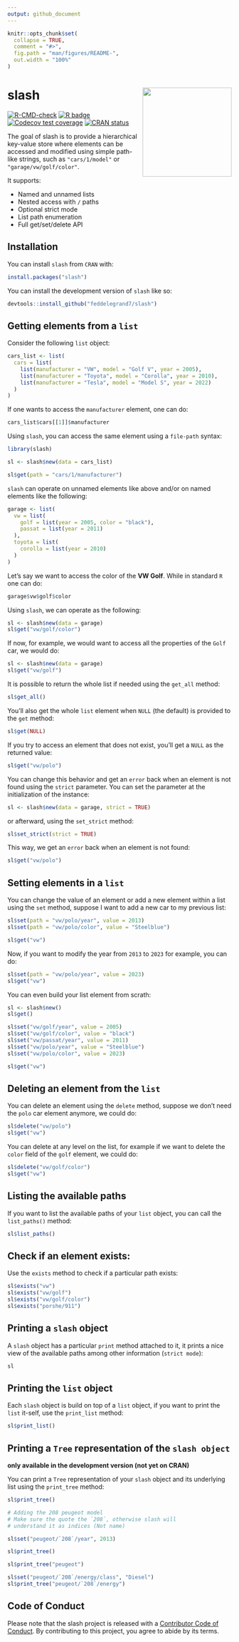```yaml
---
output: github_document
---
```


<!-- README.md is generated from README.Rmd. Please edit that file -->

```r
knitr::opts_chunk$set(
  collapse = TRUE,
  comment = "#>",
  fig.path = "man/figures/README-",
  out.width = "100%"
)
```

# slash <a><img src='man/figures/slash.png' align="right" height="200" /></a>

<!-- badges: start -->
[![R-CMD-check](https://github.com/feddelegrand7/slash/actions/workflows/R-CMD-check.yaml/badge.svg)](https://github.com/feddelegrand7/slash/actions/workflows/R-CMD-check.yaml)
[![R badge](https://img.shields.io/badge/Build%20with-♥%20and%20R-blue)](https://github.com/feddelegrand7/rlowdb)
[![Codecov test coverage](https://codecov.io/gh/feddelegrand7/slash/branch/main/graph/badge.svg)](https://app.codecov.io/gh/feddelegrand7/slash?branch=main)
[![CRAN status](https://www.r-pkg.org/badges/version/slash)](https://CRAN.R-project.org/package=slash)
<!-- badges: end -->

The goal of slash is to provide a hierarchical key-value store where elements can be accessed and modified using simple path-like strings, such as `"cars/1/model"` or `"garage/vw/golf/color"`.

It supports:

- Named and unnamed lists
- Nested access with `/` paths
- Optional strict mode
- List path enumeration
- Full get/set/delete API

## Installation

You can install `slash` from `CRAN` with: 

``` r
install.packages("slash")
```

You can install the development version of `slash` like so:

``` r
devtools::install_github("feddelegrand7/slash")
```

## Getting elements from a `list`

Consider the following `list` object: 

```r
cars_list <- list(
  cars = list(
    list(manufacturer = "VW", model = "Golf V", year = 2005),
    list(manufacturer = "Toyota", model = "Corolla", year = 2010),
    list(manufacturer = "Tesla", model = "Model S", year = 2022)
  )
)
```

If one wants to access the `manufacturer` element, one can do: 

```r
cars_list$cars[[1]]$manufacturer
```

Using `slash`, you can access the same element using a `file-path` syntax: 

```r
library(slash)

sl <- slash$new(data = cars_list)

sl$get(path = "cars/1/manufacturer")
```
`slash` can operate on unnamed elements like above and/or on named elements like the following: 


```r
garage <- list(
  vw = list(
    golf = list(year = 2005, color = "black"),
    passat = list(year = 2011)
  ),
  toyota = list(
    corolla = list(year = 2010)
  )
)
```

Let's say we want to access the color of the __VW Golf__. While in standard `R` one can do: 

```r
garage$vw$golf$color
```
Using `slash`, we can operate as the following: 

```r
sl <- slash$new(data = garage)
sl$get("vw/golf/color")
```
If now, for example, we would want to access all the properties of the `Golf` car, we would do: 

```r
sl <- slash$new(data = garage)
sl$get("vw/golf")
```

It is possible to return the whole list if needed using the `get_all` method: 

```r
sl$get_all()
```

You'll also get the whole `list` element when `NULL` (the default) is provided to the `get` method: 

```r
sl$get(NULL)
```
If you try to access an element that does not exist, you'll get a `NULL` as the returned value: 

```r
sl$get("vw/polo")
```

You can change this behavior and get an `error` back when an element is not found using the `strict` parameter. You can set the parameter at the initialization of the instance:

```r
sl <- slash$new(data = garage, strict = TRUE)
```

or afterward, using the `set_strict` method: 

```r
sl$set_strict(strict = TRUE)
```

This way, we get an `error` back when an element is not found: 

```r
sl$get("vw/polo")
```

## Setting elements in a `list`

You can change the value of an element or add a new element within a list using the `set` method, suppose I want to add a new car to my previous list: 

```r
sl$set(path = "vw/polo/year", value = 2013)
sl$set(path = "vw/polo/color", value = "Steelblue")

sl$get("vw")
```

Now, if you want to modify the year from `2013` to `2023` for example, you can do: 

```r
sl$set(path = "vw/polo/year", value = 2023)
sl$get("vw")
```

You can even build your list element from scrath: 

```r
sl <- slash$new()
sl$get()
```

```r
sl$set("vw/golf/year", value = 2005)
sl$set("vw/golf/color", value = "black")
sl$set("vw/passat/year", value = 2011)
sl$set("vw/polo/year", value = "Steelblue")
sl$set("vw/polo/color", value = 2023)

sl$get("vw")
```

## Deleting an element from the `list`

You can delete an element using the `delete` method, suppose we don't need the `polo` car element anymore, we could do: 


```r
sl$delete("vw/polo")
sl$get("vw")
```
You can delete at any level on the list, for example if we want to delete the `color` field of the `golf` element, we could do: 

```r
sl$delete("vw/golf/color")
sl$get("vw")
```

## Listing the available paths

If you want to list the available paths of your `list` object, you can call the `list_paths()` method: 

```r
sl$list_paths()
```

## Check if an element exists: 

Use the `exists` method to check if a particular path exists:

```r
sl$exists("vw")
sl$exists("vw/golf")
sl$exists("vw/golf/color")
sl$exists("porshe/911")
```

## Printing a `slash` object

A `slash` object has a particular `print` method attached to it, it prints a nice view of the available paths among other information (`strict mode`):

```r
sl
```


## Printing the `list` object

Each `slash` object is build on top of a `list` object, if you want to print the `list` it-self, use the `print_list` method: 

```r
sl$print_list()
```


## Printing a `Tree` representation of the `slash object` 

__only available in the development version (not yet on CRAN)__

You can print a `Tree` representation of your `slash` object and its underlying list using the `print_tree` method:

```r
sl$print_tree()
```

```r
# Adding the 208 peugeot model
# Make sure the quote the `208`, otherwise slash will 
# understand it as indices (Not name)

sl$set("peugeot/`208`/year", 2013)

sl$print_tree()
```


```r
sl$print_tree("peugeot")
```

```r
sl$set("peugeot/`208`/energy/class", "Diesel")
sl$print_tree("peugeot/`208`/energy")
```

## Code of Conduct

Please note that the slash project is released with a [Contributor Code of Conduct](https://contributor-covenant.org/version/2/1/CODE_OF_CONDUCT.html). By contributing to this project, you agree to abide by its terms.






